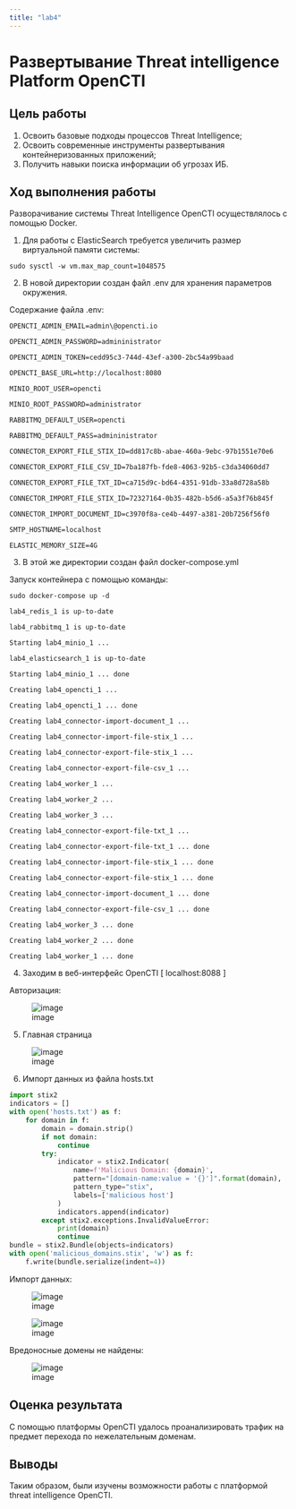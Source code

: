 ---
title: "lab4"
---

# Развертывание Threat intelligence Platform OpenCTI

## Цель работы

1. Освоить базовые подходы процессов Threat Intelligence;
2. Освоить современные инструменты развертывания контейнеризованных приложений;
3. Получить навыки поиска информации об угрозах ИБ.

## Ход выполнения работы

Разворачивание системы Threat Intelligence OpenCTI осуществлялось с помощью Docker.

1. Для работы с ElasticSearch требуется увеличить размер виртуальной памяти системы:
```
sudo sysctl -w vm.max_map_count=1048575
```

2. В новой директории создан файл .env для хранения параметров окружения.

Содержание файла .env:
```
OPENCTI_ADMIN_EMAIL=admin\@opencti.io

OPENCTI_ADMIN_PASSWORD=admininistrator

OPENCTI_ADMIN_TOKEN=cedd95c3-744d-43ef-a300-2bc54a99baad

OPENCTI_BASE_URL=http://localhost:8080

MINIO_ROOT_USER=opencti

MINIO_ROOT_PASSWORD=administrator

RABBITMQ_DEFAULT_USER=opencti

RABBITMQ_DEFAULT_PASS=admininistrator

CONNECTOR_EXPORT_FILE_STIX_ID=dd817c8b-abae-460a-9ebc-97b1551e70e6

CONNECTOR_EXPORT_FILE_CSV_ID=7ba187fb-fde8-4063-92b5-c3da34060dd7

CONNECTOR_EXPORT_FILE_TXT_ID=ca715d9c-bd64-4351-91db-33a8d728a58b

CONNECTOR_IMPORT_FILE_STIX_ID=72327164-0b35-482b-b5d6-a5a3f76b845f

CONNECTOR_IMPORT_DOCUMENT_ID=c3970f8a-ce4b-4497-a381-20b7256f56f0

SMTP_HOSTNAME=localhost

ELASTIC_MEMORY_SIZE=4G
```         

3. В этой же директории создан файл docker-compose.yml

Запуск контейнера с помощью команды:
```
sudo docker-compose up -d

lab4_redis_1 is up-to-date

lab4_rabbitmq_1 is up-to-date

Starting lab4_minio_1 ...

lab4_elasticsearch_1 is up-to-date

Starting lab4_minio_1 ... done

Creating lab4_opencti_1 ...

Creating lab4_opencti_1 ... done

Creating lab4_connector-import-document_1 ...

Creating lab4_connector-import-file-stix_1 ...

Creating lab4_connector-export-file-stix_1 ...

Creating lab4_connector-export-file-csv_1 ...

Creating lab4_worker_1 ...

Creating lab4_worker_2 ...

Creating lab4_worker_3 ...

Creating lab4_connector-export-file-txt_1 ...

Creating lab4_connector-export-file-txt_1 ... done

Creating lab4_connector-import-file-stix_1 ... done

Creating lab4_connector-export-file-stix_1 ... done

Creating lab4_connector-import-document_1 ... done

Creating lab4_connector-export-file-csv_1 ... done

Creating lab4_worker_3 ... done

Creating lab4_worker_2 ... done

Creating lab4_worker_1 ... done
``` 

4.  Заходим в веб-интерфейс OpenCTI [ localhost:8088 ]

Авторизация:

![image](https://github.com/anyam/saznd/blob/main/LAB4/авторизация.png)

5. Главная страница

![image](https://github.com/anyam/saznd/blob/main/LAB4/главная.jpg)

6. Импорт данных из файла hosts.txt

```{python}
import stix2
indicators = []
with open('hosts.txt') as f:
    for domain in f:
        domain = domain.strip()
        if not domain:
            continue
        try:
            indicator = stix2.Indicator(
                name=f'Malicious Domain: {domain}',
                pattern="[domain-name:value = '{}']".format(domain),
                pattern_type="stix",
                labels=['malicious host']
            )
            indicators.append(indicator)
        except stix2.exceptions.InvalidValueError:
            print(domain)
            continue
bundle = stix2.Bundle(objects=indicators)
with open('malicious_domains.stix', 'w') as f:
    f.write(bundle.serialize(indent=4))
```

Импорт данных:

![image](https://github.com/anyam/saznd/blob/main/LAB4/импорт.png)

![image](https://github.com/anyam/saznd/blob/main/LAB4/импорт2.jpg)

Вредоносные домены не найдены:

![image](https://github.com/anyam/saznd/blob/main/LAB4/5.png)

## Оценка результата

С помощью платформы OpenCTI удалось проанализировать трафик на предмет перехода по нежелательным доменам.

## Выводы

Таким образом, были изучены возможности работы с платформой threat intelligence OpenCTI.